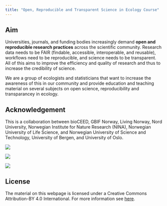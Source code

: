 ```yaml
---
title: "Open, Reproducible and Transparent Science in Ecology Course"
---
```


## Aim

Universities, journals, and funding bodies increasingly demand **open and reproducible research practices** across the scientific community. 
Research data needs to be FAIR (findable, accessible, interoperable, and reusable), workflows need to be reproducible, and science needs to be transparent. 
All of this aims to improve the efficiency and quality of research and thus to increase the credibility of science.

We are a group of ecologists and statisticians that want to increase the awareness of this in our community and provide education and teaching material on several subjects on open science, reproducibility and transparancey in ecology.

## Acknowledgement

This is a collaboration between bioCEED, GBIF Norway, Living Norway, Nord University, Norwegian Institute for Nature Research (NINA), Norwegian University of Life Science, and Norwegian University of Science and Technology, University of Bergen, and University of Oslo.

::: {layout-ncol=3}

![](images/UiB_white.png)

![](images/livingN.png)

![](images/gbif-no.png)

:::



## License

The material on this webpage is licensed under a Creative Commons Attribution-BY 4.0 International.
For more information see [here](https://creativecommons.org/licenses/by/4.0/).
